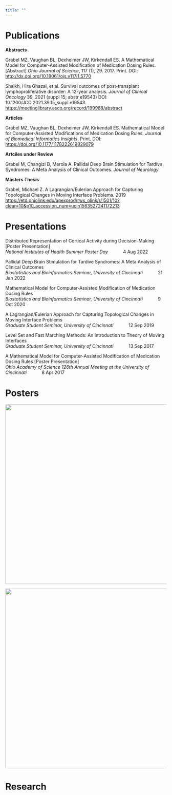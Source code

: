 ---
title: ""
---
# Publications

**Abstracts**

Grabel MZ, Vaughan BL, Dexheimer JW, Kirkendall ES. A Mathematical Model for Computer-Assisted Modification of Medication Dosing Rules. [Abstract] *Ohio Journal of Science*, 117 (1), 29. 2017. Print. DOI: [http://dx.doi.org/10.18061/ojs.v117i1.5770](http://dx.doi.org/10.18061/ojs.v117i1.5770) 

Shaikh, Hira Ghazal, et al. Survival outcomes of post-transplant lymphoproliferative disorder: A 12-year analysis. *Journal of Clinical Oncology* 39, 2021 (suppl 15; abstr e19543) DOI: 10.1200/JCO.2021.39.15\_suppl.e19543
[https://meetinglibrary.asco.org/record/199988/abstract](https://meetinglibrary.asco.org/record/199988/abstract)


**Articles**

Grabel MZ, Vaughan BL, Dexheimer JW, Kirkendall ES. Mathematical Model for Computer-Assisted Modifications of Medication Dosing Rules. *Journal of Biomedical Informatics Insights*. Print. DOI: [https://doi.org/10.1177/1178222619829079](https://doi.org/10.1177/1178222619829079)

**Artciles under Review**

Grabel M, Changizi B, Merola A. Pallidal Deep Brain Stimulation for Tardive Syndromes: A Meta Analysis of Clinical Outcomes. *Journal of Neurology*

**Masters Thesis**

Grabel, Michael Z. A Lagrangian/Eulerian Approach for Capturing Topological Changes in Moving Interface Problems. 2019
[https://etd.ohiolink.edu/apexprod/rws_olink/r/1501/10?clear=10&p10_accession_num=ucin1563527241172213](https://etd.ohiolink.edu/apexprod/rws_olink/r/1501/10?clear=10&p10_accession_num=ucin1563527241172213)

# Presentations

Distributed Representation of Cortical Activity during Decision-Making [Poster Presentation] <br>
*National Institutes of Health Summer Poster Day* $~~~~~~~~~~$ 4 Aug 2022 <br>

Pallidal Deep Brain Stimulation for Tardive Syndromes: A Meta Analysis of Clinical Outcomes <br>
*Biostatistics and Bioinformatics Seminar, University of Cincinnati* $~~~~~~~~~~$ 21 Jan 2022 <br>

Mathematical Model for Computer-Assisted Modification of Medication Dosing Rules <br>
*Biostatistics and Bioinformatics Seminar, University of Cincinnati* $~~~~~~~~~~$ 9 Oct 2020 <br>

A Lagrangian/Eulerian Approach for Capturing Topological Changes in Moving Interface
Problems <br>
*Graduate Student Seminar, University of Cincinnati* $~~~~~~~~~~$ 12 Sep 2019 <br>

Level Set and Fast Marching Methods: An Introduction to Theory of Moving Interfaces <br>
*Graduate Student Seminar, University of Cincinnati* $~~~~~~~~~~$ 13 Sep 2017

A Mathematical Model for Computer-Assisted Modification of Medication Dosing Rules
[Poster Presentation] <br> 
*Ohio Academy of Science 126th Annual Meeting at the University of Cincinnati* $~~~~~~~~~~$ 8 Apr 2017 <br>

# Posters
<img src="Poster_Grabel.png" align="center" width="680" height="560"/> <br>

<img src="Poster Grabel MMCAMMDR.png" align="center" width="680" height="560"/> <br>

# Research

